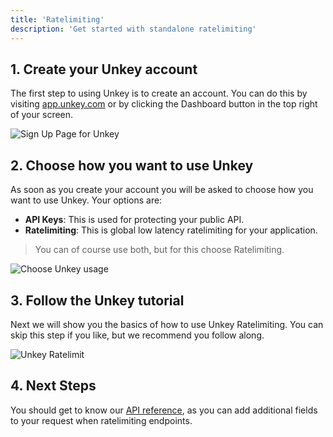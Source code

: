 ```yaml
---
title: 'Ratelimiting'
description: 'Get started with standalone ratelimiting'
---
```


## 1. Create your Unkey account

The first step to using Unkey is to create an account. You can do this by visiting [app.unkey.com](https://app.unkey.com) or by clicking the Dashboard button in the top right of your screen.
<Frame caption="Create your account">
  <img src="/images/sign-up.png" alt="Sign Up Page for Unkey"/>
</Frame>

## 2. Choose how you want to use Unkey

As soon as you create your account you will be asked to choose how you want to use Unkey. Your options are:

- **API Keys**: This is used for protecting your public API.
- **Ratelimiting**: This is global low latency ratelimiting for your application.

> You can of course use both, but for this choose Ratelimiting.

<Frame caption="Choose how to use Unkey">
  <img src="/images/choose-unkey.png" alt="Choose Unkey usage"/>
</Frame>

## 3. Follow the Unkey tutorial

Next we will show you the basics of how to use Unkey Ratelimiting. You can skip this step if you like, but we recommend you follow along.

<Frame caption="Follow the Unkey tutorial">
  <img src="/images/onboard-ratelimit.png" alt="Unkey Ratelimit"/>
</Frame>

## 4. Next Steps

You should get to know our [API reference](/api-reference/ratelimits/limit), as you can add additional fields to your request when ratelimiting endpoints.
